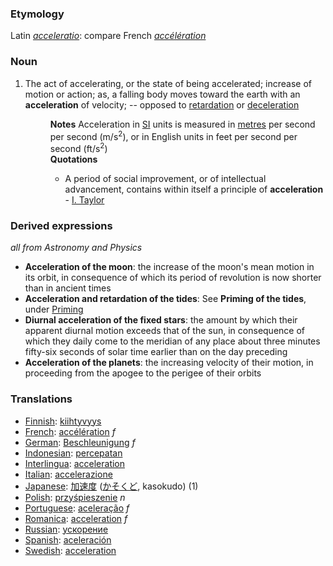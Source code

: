 ===Etymology===
Latin ''[[acceleratio]]'': compare French ''[[accélération]]''
===Noun===
#The act of accelerating, or the state of being accelerated; increase of motion or action; as, a falling body moves toward the earth with an '''acceleration''' of velocity; -- opposed to [[retardation]] or [[deceleration]]
#:'''Notes''' Acceleration in [[SI]] units is measured in [[metres]] per second per second (m/s<sup>2</sup>), or in English units in feet per second per second (ft/s<sup>2</sup>)
#:'''Quotations'''
#:*A period of social improvement, or of intellectual advancement, contains within itself a principle of '''acceleration''' - [[I. Taylor]]
===Derived expressions===
''all from Astronomy and Physics''
*'''Acceleration of the moon''': the increase of the moon's mean motion in its orbit, in consequence of which its period of revolution is now shorter than in ancient times
*'''Acceleration and retardation of the tides''': See '''Priming of the tides''', under [[Priming]]
*'''Diurnal acceleration of the fixed stars''': the amount by which their apparent diurnal motion exceeds that of the sun, in consequence of which they daily come to the meridian of any place about three minutes fifty-six seconds of solar time earlier than on the day preceding
*'''Acceleration of the planets''': the increasing velocity of their motion, in proceeding from the apogee to the perigee of their orbits

===Translations===
*[[Finnish]]: [[kiihtyvyys]]
*[[French]]: [[accélération]] ''f''
*[[German]]: [[Beschleunigung]] ''f''
*[[Indonesian]]: [[cepat|percepatan]]
*[[Interlingua]]: [[acceleration]]
*[[Italian]]: [[accelerazione]]
*[[Japanese]]: [[加速度]] ([[かそくど]], kasokudo) (1)
*[[Polish]]: [[przyśpieszenie]] ''n''
*[[Portuguese]]: [[aceleração]] ''f''
*[[Romanica]]: [[acceleration]] ''f''
*[[Russian]]: [[ускорение]]
*[[Spanish]]: [[aceleración]]
*[[Swedish]]: [[acceleration]]